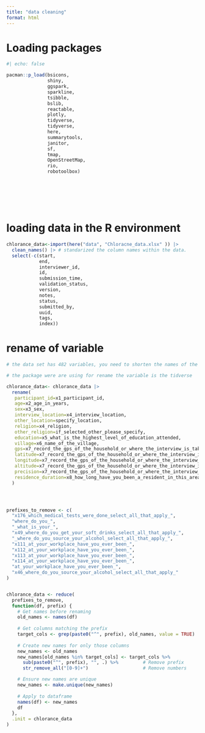 ```yaml
---
title: "data cleaning"
format: html
---
```

# Loading packages 

```r
#| echo: false

pacman::p_load(bsicons, 
               shiny,
               ggspark,
               sparkline,
               tsibble,
               bslib,
               reactable,
               plotly,
               tidyverse, 
               tidyverse,
               here,
               summarytools,
               janitor,
               sf,
               tmap,
               OpenStreetMap, 
               rio, 
               robotoolbox)








```



# loading data in the R environment 
```r
chlorance_data<-import(here("data", "Chloracne_data.xlsx" )) |> 
  clean_names() |> # standarized the column names within the data. 
  select(-c(start,
            end, 
            interviewer_id,
            id, 
            submission_time, 
            validation_status, 
            version, 
            notes,
            status,
            submitted_by,
            uuid,
            tags,
            index))
```



# rename of variable 


```r
# the data set has 482 variables, you need to shorten the names of the variables 

# the package were are using for rename the variable is the tidverse

chlorance_data<- chlorance_data |> 
  rename(
   participant_id=x1_participant_id, 
   age=x2_age_in_years, 
   sex=x3_sex, 
   interview_location=x4_interview_location, 
   other_location=specify_location, 
   religion=x4_religion, 
   other_religion=if_selected_other_please_specify,
   education=x5_what_is_the_highest_level_of_education_attended, 
   village=x6_name_of_the_village,
   gps=x7_record_the_gps_of_the_household_or_where_the_interview_is_taking_place,
   latitude=x7_record_the_gps_of_the_household_or_where_the_interview_is_taking_place_latitude,
   longitude=x7_record_the_gps_of_the_household_or_where_the_interview_is_taking_place_longitude,
   altitude=x7_record_the_gps_of_the_household_or_where_the_interview_is_taking_place_altitude,
   precision=x7_record_the_gps_of_the_household_or_where_the_interview_is_taking_place_precision,
   residence_duration=x8_how_long_have_you_been_a_resident_in_this_area_in_years
  )




prefixes_to_remove <- c(
  "x176_which_medical_tests_were_done_select_all_that_apply_",
  "where_do_you_", 
  "_what_is_your_", 
  "x49_where_do_you_get_your_soft_drinks_select_all_that_apply_",
  "_where_do_you_source_your_alcohol_select_all_that_apply_",
  "x111_at_your_workplace_have_you_ever_been_", 
  "x112_at_your_workplace_have_you_ever_been_",
  "x113_at_your_workplace_have_you_ever_been_", 
  "x114_at_your_workplace_have_you_ever_been_", 
  "at_your_workplace_have_you_ever_been_", 
  "x46_where_do_you_source_your_alcohol_select_all_that_apply_"
)


chlorance_data <- reduce(
  prefixes_to_remove,
  function(df, prefix) {
    # Get names before renaming
    old_names <- names(df)
    
    # Get columns matching the prefix
    target_cols <- grep(paste0("^", prefix), old_names, value = TRUE)
    
    # Create new names for only those columns
    new_names <- old_names
    new_names[old_names %in% target_cols] <- target_cols %>%
      sub(paste0("^", prefix), "", .) %>%         # Remove prefix
      str_remove_all("[0-9]+")                    # Remove numbers

    # Ensure new names are unique
    new_names <- make.unique(new_names)
    
    # Apply to dataframe
    names(df) <- new_names
    df
  },
  .init = chlorance_data
)

```



